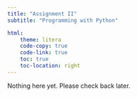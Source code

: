 ```yaml
---
title: "Assignment II"
subtitle: "Programming with Python"

html:
    theme: litera
    code-copy: true
    code-link: true
    toc: true
    toc-location: right
---
```


Nothing here yet. Please check back later.